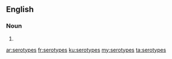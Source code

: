 ==English==

===Noun===
{{head|en|plural}}

# {{plural of|serotype|lang=en|nocat=1}}

[[ar:serotypes]]
[[fr:serotypes]]
[[ku:serotypes]]
[[my:serotypes]]
[[ta:serotypes]]